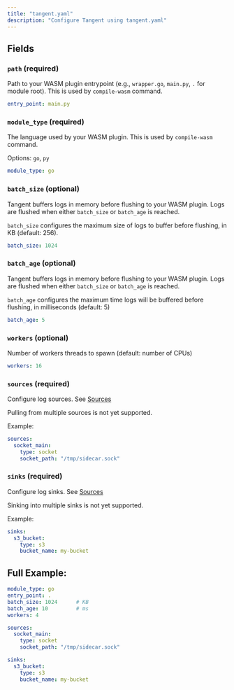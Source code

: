 ```yaml
---
title: "tangent.yaml"
description: "Configure Tangent using tangent.yaml"
---
```


## Fields

### `path` (required)

Path to your WASM plugin entrypoint (e.g., `wrapper.go`, `main.py`, `.` for module root). This is used by `compile-wasm` command.

```yaml tangent.yaml icon=settings
entry_point: main.py
```

### `module_type` (required)

The language used by your WASM plugin. This is used by `compile-wasm` command.

Options: `go`, `py`

```yaml tangent.yaml icon=settings
module_type: go
```

### `batch_size` (optional)

Tangent buffers logs in memory before flushing to your WASM plugin. Logs are flushed when either `batch_size` or `batch_age` is reached.

`batch_size` configures the maximum size of logs to buffer before flushing, in KB (default: 256).

```yaml tangent.yaml icon=settings
batch_size: 1024
```

### `batch_age` (optional)

Tangent buffers logs in memory before flushing to your WASM plugin. Logs are flushed when either `batch_size` or `batch_age` is reached.

`batch_age` configures the maximum time logs will be buffered before flushing, in milliseconds (default: 5)

```yaml tangent.yaml icon=settings
batch_age: 5
```

### `workers` (optional)

Number of workers threads to spawn (default: number of CPUs)

```yaml tangent.yaml icon=settings
workers: 16
```

### `sources` (required)

Configure log sources. See [Sources](/sources/overview)

Pulling from multiple sources is not yet supported.

Example:

```yaml tangent.yaml icon=settings
sources:
  socket_main:
    type: socket
    socket_path: "/tmp/sidecar.sock"
```

### `sinks` (required)

Configure log sinks. See [Sources](/sinks/overview)

Sinking into multiple sinks is not yet supported.

Example:

```yaml tangent.yaml icon=settings
sinks:
  s3_bucket:
    type: s3
    bucket_name: my-bucket
```

## Full Example:

```yaml tangent.yaml icon=settings
module_type: go
entry_point: .
batch_size: 1024      # KB
batch_age: 10         # ms
workers: 4

sources:
  socket_main:
    type: socket
    socket_path: "/tmp/sidecar.sock"

sinks:
  s3_bucket:
    type: s3
    bucket_name: my-bucket
```